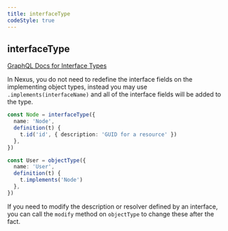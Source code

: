 ```yaml
---
title: interfaceType
codeStyle: true
---
```


## interfaceType

[GraphQL Docs for Interface Types](https://graphql.org/learn/schema/#input-types)

In Nexus, you do not need to redefine the interface fields on the
implementing object types, instead you may use `.implements(interfaceName)`
and all of the interface fields will be added to the type.

```ts
const Node = interfaceType({
  name: 'Node',
  definition(t) {
    t.id('id', { description: 'GUID for a resource' })
  },
})

const User = objectType({
  name: 'User',
  definition(t) {
    t.implements('Node')
  },
})
```

If you need to modify the description or resolver defined by an interface, you can call the `modify` method on `objectType` to change these after the fact.
